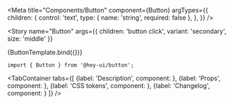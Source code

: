 


<Meta
  title="Components/Button"
  component={Button}
  argTypes={{
    children: {
      control: 'text',
      type: { name: 'string', required: false },
    },
  }}
/>


<!-- Canvas -->

<Story
  name="Button"
  args={{ children: 'button click', variant: 'secondary', size: 'middle' }}
>
  {ButtonTemplate.bind({})}
</Story>

<!-- Docs -->

<ComponentHeader
  name="Button"
  version={version}
  stage={3}
  design="https://www.figma.com/"
/>

```tsx
import { Button } from '@hey-ui/button';
```

<TabContainer
    tabs={[
        {label: 'Description', component: <Description />},
        {label: 'Props', component: <Props of={Button} />},
        {label: 'CSS tokens', component: <CssVars css={styles} />},
        {label: 'Changelog', component: <Changelog />}
    ]}
/>
